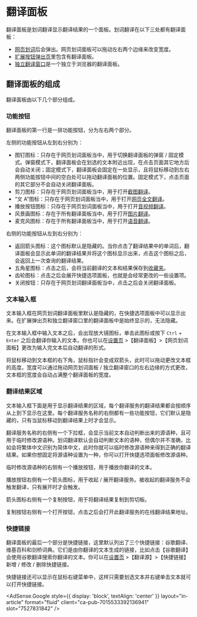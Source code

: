 
# 翻译面板

翻译面板是划词翻译显示翻译结果的一个面板。划词翻译在以下三处都有翻译面板：

- [网页划词](cross.mdx)后会弹出。网页划词面板可以拖动左右两个边缘来改变宽度。
- [扩展按钮弹出页](popup.mdx)里包含有翻译面板。
- [独立翻译窗口](standalone.md)是一个独立于浏览器的翻译面板。

## 翻译面板的组成

翻译面板由以下几个部分组成。

### 功能按钮

翻译面板的第一行是一排功能按钮，分为左右两个部分。

左侧的功能按钮从左到右分别为：

- 图钉图标：只存在于网页划词面板当中，用于切换翻译面板的弹窗 / 固定模式。弹窗模式下，翻译面板会在划选的文本附近出现，在点击页面其它地方后会自动关闭；固定模式下，翻译面板会固定在一处显示，且将鼠标移动到左右两侧功能按钮中间的空白处可以拖动翻译面板的位置。固定模式下，点击页面的其它部分不会自动关闭翻译面板。
- 剪刀图标：只存在于网页划词面板当中，用于打开[截图翻译](screenshot.mdx#screenshot)。
- “文 A”图标：只存在于网页划词面板当中，用于打开[网页全文翻译](page.mdx)。
- 播放按钮图标：只存在于网页划词面板当中，用于打开[音视频翻译](video.md)。
- 风景画图标：存在于所有翻译面板当中，用于打开[图片翻译](screenshot.mdx#image)。
- 麦克风图标：存在于所有翻译面板当中，用于打开[语音翻译](microphone.mdx)。

右侧的功能按钮从左到右分别为：

- 返回箭头图标：这个图标默认是隐藏的。当你点击了翻译结果中的单词后，翻译面板会显示此单词的翻译结果并将这个图标显示出来，点击这个图标之后，会返回上一次查询的翻译结果。
- 五角星图标：点击之后，会将当前翻译的文本和结果保存到[收藏夹](fav.mdx)。
- 齿轮图标：点击之后会展开快捷选项面板，也就是会经常更改的一些设置项。
- 关闭按钮：只存在于网页划词翻译面板当中，点击之后会关闭翻译面板。

### 文本输入框

文本输入框在网页划词翻译面板里默认是隐藏的，在快捷选项面板中可以显示出来。在扩展弹出页和独立翻译窗口里的翻译面板中是始终显示的，无法隐藏。

在文本输入框中输入文本之后，会出现放大镜图标，单击此图标或按下 `Ctrl` + `Enter` 之后会翻译你输入的文本。你也可以在[设置页](options.mdx) >【翻译面板】>【网页划词面板】更改为输入完文本后自动翻译的形式。

将鼠标移动到文本框的右下角，鼠标指针会变成双箭头，此时可以拖动更改文本框的高度。宽度可以通过拖动网页划词面板 / 独立翻译窗口的左右边缘的方式更改，文本框的宽度会自动占满整个翻译面板的宽度。

### 翻译结果区域

文本输入框下面是用于显示翻译结果的区域，每个翻译服务的翻译结果都会按顺序从上到下显示在这里。每个翻译服务名称的右侧都有一些功能按钮，它们默认是隐藏的，只有当鼠标移动到翻译结果上时才会显示。

翻译服务名称的右侧有一个下拉框，会显示当前文本自动判断出来的源语种，且可用于临时修改源语种。划词翻译默认会自动判断文本的语种，但偶尔并不准确，比如会将繁体中文识别为简体中文，此时你就可以临时修改源语种来得到正确的翻译结果。如果你想固定将源语种设置为一种，你可以打开快捷选项面板修改源语种。

临时修改源语种的右侧有一个播放按钮，用于播放你翻译的文本。

播放按钮右侧有一个箭头图标，用于收起 / 展开翻译服务。被收起的翻译服务不会触发翻译，只有展开时才会触发。

箭头图标右侧有一个复制按钮，用于将翻译结果复制到剪切板。

复制按钮右侧有一个打开按钮，点击之后会打开此翻译服务的在线翻译结果地址。

### 快捷链接

翻译面板的最后一个部分是快捷链接，这里默认列出了三个快捷链接：谷歌翻译、维基百科和剑桥词典。它们是由你翻译的文本生成的链接，比如点击【谷歌翻译】会使用谷歌翻译搜索你翻译的文本。你可以在[设置页](options.mdx) >【翻译源】>【快捷链接】新增 / 修改 / 删除快捷链接。

快捷链接还可以显示在鼠标右键菜单中，这样只需要划选文本并右键单击文本就可以打开快捷链接。

<AdSense.Google
  style={{ display: 'block', textAlign: 'center' }}
  layout="in-article"
  format="fluid"
  client="ca-pub-7015533392136941"
  slot="7527831842"
/>

